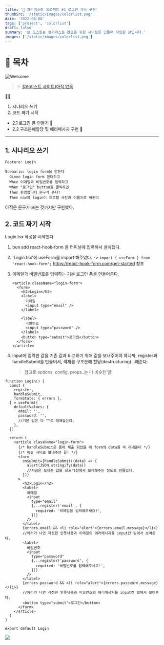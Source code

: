 ```yaml
---
title: '🎉 컬러리스트 프로젝트 #3 로그인 기능 구현'
thumbSrc: '/static/images/colorlist.png'
date: '2022-08-08'
tags: ['project', 'colorlist']
draft: false
summary: '본 포스트는 컬러리스트 연습을 위한 사이트를 만들며 작성한 글입니다.'
images: ['/static/images/colorlist.png']
---
```


# 📌 목차

![Welcome](/static/images/colorlist.png)

> ✨ [컬러리스트 사이트(아직 없음](https://www.)

💁🏻

1. 시나리오 쓰기
2. 코드 짜기 시작

- 2.1 로그인 폼 만들기 🥚
- 2.2 구조분해할당 및 에러메시지 구현 🥚

---

## 1. 시나리오 쓰기

```feature
Feature: Login

Scenario: login form을 만든다
  Given login form 렌더하고
  When 이메일과 비밀번호를 입력하고
  When "로그인" button을 클릭하면
  Then 환영합니다 문구가 뜬다!
  Then nav의 login이 프로필 사진과 이름으로 바뀐다
```

아직은 문구가 뜨는 것까지만 구현했다.

## 2. 코드 짜기 시작

Login.tsx 작성을 시작했다.

1. bun add react-hook-form 을 터미널에 입력해서 설치했다.
2. 'Login.tsx'에 useForm을 import 해주었다.
   -> `import { useForm } from "react-hook-form";` <ln />
   https://react-hook-form.com/get-started 참조
3. 이메일과 비밀번호를 입력하는 기본 로그인 폼을 만들어준다.

   ```tsx
   <article className="login-form">
     <form>
       <h2>Login</h2>
       <label>
         이메일
         <input type="email" />
       </label>

       <label>
         비밀번호
         <input type="password" />
       </label>
       <button type="submit">로그인</button>
     </form>
   </article>
   ```

4. input에 입력한 값을 기존 값과 비교하기 위해 값을 보내주어야 하니까, <ln />
   register과 handleSubmit를 만들어서, 객체를 구조분해 할당(destructuring)...해준다.

   > 참고로 options, config, props..는 다 비슷한 말!

```tsx
function Login() {
  const {
    register,
    handleSubmit,
    formState: { errors },
  } = useForm({
    defaultValues: {
      email: '',
      password: '',
      //기본 값은 다 ""로 정해놓는다.
    },
  })

  return (
    <article className="login-form">
      {/* handleSubmit은 폼이 제출 되었을 때 form의 data를 쏙 꺼내준다 */}
      {/* 이걸 서버로 보내주면 끝! */}
      <form
        onSubmit={handleSubmit((data) => {
          alert(JSON.stringify(data))
          //지금은 보내준 값을 alert창에서 보게해주는 정도로 만들었다.
        })}
      >
        <h2>Login</h2>
        <label>
          이메일
          <input
            type="email"
            {...register('email', {
              required: '이메일을 입력해주세요!',
            })}
          />
        </label>
        {errors.email && <li role="alert">{errors.email.message}</li>}
        //에러가 나면 작성한 인풋내용과 이메일의 에러메시지를 input칸 밑에서 보여준다.
        <label>
          비밀번호
          <input
            type="password"
            {...register('password', {
              required: '비밀번호를 입력해주세요!',
            })}
          />
        </label>
        {errors.password && <li role="alert">{errors.password.message}</li>}
        //에러가 나면 작성한 인풋내용과 비밀번호의 에러메시지를 input칸 밑에서 보여준다.
        <button type="submit">로그인</button>
      </form>
    </article>
  )
}

export default Login
```

![](public/static/images/inputError.png)
